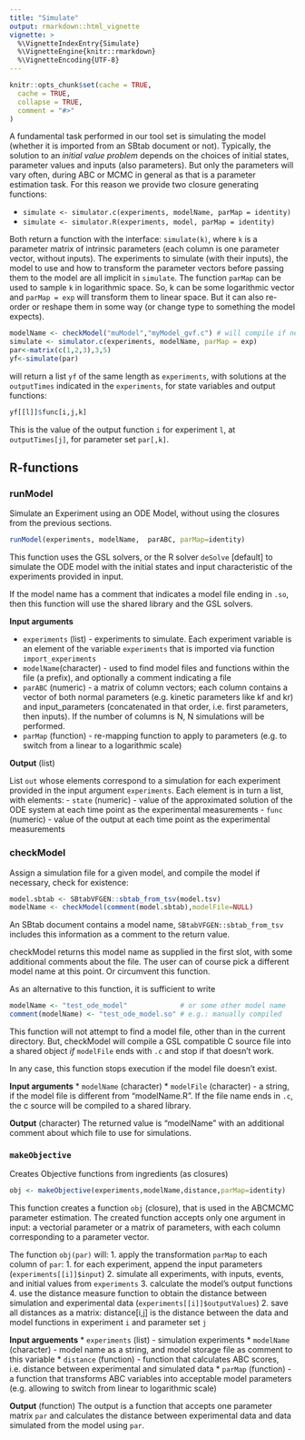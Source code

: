 ```yaml
---
title: "Simulate"
output: rmarkdown::html_vignette
vignette: >
  %\VignetteIndexEntry{Simulate}
  %\VignetteEngine{knitr::rmarkdown}
  %\VignetteEncoding{UTF-8}
---
```


```r
knitr::opts_chunk$set(cache = TRUE,
  cache = TRUE,
  collapse = TRUE,
  comment = "#>"
)
```

A fundamental task performed in our tool set is simulating the model
(whether it is imported from an SBtab document or not). Typically, the
solution to an *initial value problem* depends on the choices of
initial states, parameter values and inputs (also parameters). But
only the parameters will vary often, during ABC or MCMC in general as
that is a parameter estimation task. For this reason we provide two
closure generating functions:

- `simulate <- simulator.c(experiments, modelName, parMap = identity)`
- `simulate <- simulator.R(experiments, model, parMap = identity)`

Both return a function with the interface: `simulate(k)`, where `k` is
a parameter matrix of intrinsic parameters (each column is one
parameter vector, without inputs). The experiments to simulate (with
their inputs), the model to use and how to transform the parameter
vectors before passing them to the model are all implicit in
`simulate`. The function `parMap` can be used to sample `k` in
logarithmic space. So, k can be some logarithmic vector and `parMap =
exp` will transform them to linear space. But it can also re-order or
reshape them in some way (or change type to something the model
expects).

```r
modelName <- checkModel("muModel","myModel_gvf.c") # will compile if necessary
simulate <- simulator.c(experiments, modelName, parMap = exp)
par<-matrix(c(1,2,3),3,5)
yf<-simulate(par)
```

will return a list `yf` of the same length as `experiments`, with
solutions at the `outputTimes` indicated in the `experiments`, for
state variables and output functions:

```r
yf[[l]]$func[i,j,k]
```

This is the value of the output function `i` for experiment `l`, at
`outputTimes[j]`, for parameter set `par[,k]`.

## R-functions

### runModel

Simulate an Experiment using an ODE Model, without using the closures from the previous sections.

```r
runModel(experiments, modelName,  parABC, parMap=identity)
```

This function uses the GSL solvers, or the R solver `deSolve` [default] to simulate the ODE model with the initial states and input characteristic of the experiments provided in input.

If the model name has a comment that indicates a model file ending in `.so`, then this function will use the shared library and the GSL solvers.

**Input arguments**

* `experiments` (list) - experiments to simulate. Each experiment
  variable is an element of the variable `experiments` that is
  imported via function `import_experiments`
* `modelName`(character) - used to find model files and functions within the file (a prefix), and optionally a comment indicating a file
* `parABC` (numeric) - a matrix of column vectors; each column contains a vector of both normal parameters (e.g. kinetic parameters like kf and kr) and input_parameters (concatenated in that order, i.e. first parameters, then inputs). If the number of columns is N, N simulations will be performed.
* `parMap` (function) - re-mapping function to apply to parameters (e.g. to switch from a linear to a logarithmic scale)

**Output** (list)

List `out` whose elements correspond to a simulation for each
experiment provided in the input argument `experiments`. Each element
is in turn a list, with elements:
- `state` (numeric) - value of the approximated solution of the ODE system at each time point as the experimental measurements
- `func` (numeric) - value of the output at each time point as the
  experimental measurements

### checkModel

Assign a simulation file for a given model, and compile the model if necessary, check for existence:

```r
model.sbtab <- SBtabVFGEN::sbtab_from_tsv(model.tsv)
modelName <- checkModel(comment(model.sbtab),modelFile=NULL)
```
An SBtab document contains a model name, `SBtabVFGEN::sbtab_from_tsv` includes this information as a comment to the return value.

checkModel returns this model name as supplied in the first slot, with some additional comments about the file. The user can of course pick a different model name at this point. Or circumvent this function.

As an alternative to this function, it is sufficient to write

```r
modelName <- "test_ode_model"             # or some other model name
comment(modelName) <- "test_ode_model.so" # e.g.: manually compiled
```

This function will not attempt to find a model file, other than in the
current directory. But, checkModel will compile a GSL compatible C
source file into a shared object *if* `modelFile` ends with `.c` and
stop if that doesn't work.

In any case, this function stops execution if the model file doesn't exist.

**Input arguments**
* `modelName` (character)
* `modelFile` (character) - a string, if the model file is different from "modelName.R". If the file name ends in `.c`, the c source will be compiled to a shared library.

**Output** (character)
The returned value is "modelName" with an additional comment about which file to use for simulations.


### `makeObjective`

Creates Objective functions from ingredients (as closures)

```r
obj <- makeObjective(experiments,modelName,distance,parMap=identity)
```

This function creates a function `obj` (closure), that is used in the
ABCMCMC parameter estimation. The created function accepts only one
argument in input: a vectorial parameter or a matrix of parameters,
with each column corresponding to a parameter vector.

The function `obj(par)` will:
1. apply the transformation `parMap` to each column of `par`:
    1. for each experiment, append the input parameters (`experiments[[i]]$input`)
    2. simulate all experiments, with inputs, events, and initial values from `experiments`
    3. calculate the model's output functions
    4. use the distance measure function to obtain the distance between simulation and experimental data (`experiments[[i]]$outputValues`)
2. save all distances as a matrix: distance[i,j] is the distance between the data and model functions in experiment `i` and parameter set `j`

**Input arguements**
* `experiments` (list) - simulation experiments
* `modelName` (character) - model name as a string, and model storage
  file as comment to this variable
* `distance` (function) - function that calculates ABC scores, i.e. distance between experimental and simulated data
* `parMap` (function) - a function that transforms ABC variables into acceptable model parameters (e.g. allowing to switch from linear to logarithmic scale)

**Output** (function)
The output is a function that accepts one parameter matrix `par` and calculates the distance between experimental data and data simulated from the model using `par`.
